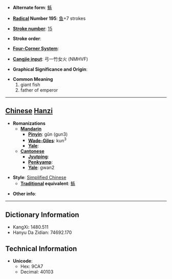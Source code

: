 * '''Alternate form''': [[鯀]]

* '''[[Wiktionary:Chinese radical index| Radical]] Number 195''': [[Wiktionary:Chinese radical index 鱼|鱼]]+7 strokes

* '''[[Wiktionary:Chinese total strokes index|Stroke number]]''': [[Wiktionary:Chinese total strokes index 15|15]]

* '''Stroke order''': 

* '''[[Wiktionary:Chinese four corner index|Four-Corner System]]''': 

* '''[[Wiktionary:Chinese Cangjie index|Cangjie input]]''': 弓一竹女火 (NMHVF)

* '''Graphical Significance and Origin''': 

* '''Common Meaning'''
*#giant fish
*# father of emperor


----

== [[Chinese]] [[Hanzi]] ==

* '''Romanizations'''
** '''[[Mandarin]]'''
*** '''[[Pinyin]]''': gǔn (gun3)
*** '''[[Wade-Giles]]''': kun<sup>3</sup>
*** '''[[Yale]]''': 
** '''[[Cantonese]]'''
*** '''[[Jyutping]]''':
*** '''[[Penkyamp]]''': 
*** '''[[Yale]]''': gwan2

* '''Style''': [[Simplified Chinese]] 
** '''[[Traditional Chinese|Traditional]] equivalent''': [[鯀]]

* '''Other info''': 

----

== Dictionary Information ==

* KangXi: 1480.511
* Hanyu Da Zidian: 74692.170

== Technical Information ==

* '''Unicode''':
** Hex: 9CA7
** Decimal: 40103